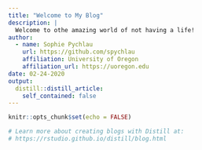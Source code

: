 ```yaml
---
title: "Welcome to My Blog"
description: |
  Welcome to othe amazing world of not having a life!
author:
  - name: Sophie Pychlau 
    url: https://github.com/spychlau
    affiliation: University of Oregon
    affiliation_url: https://uoregon.edu
date: 02-24-2020
output:
  distill::distill_article:
    self_contained: false
---
```


```r
knitr::opts_chunk$set(echo = FALSE)

# Learn more about creating blogs with Distill at:
# https://rstudio.github.io/distill/blog.html

```



